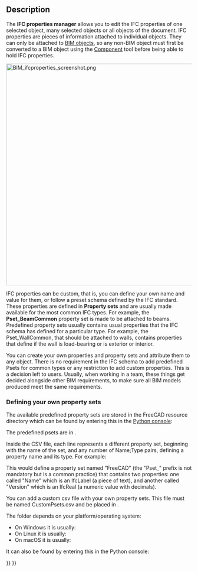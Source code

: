 <languages/>

{{Docnav
|[[BIM_IfcQuantities|IfcQuantities]]
|[[BIM_Classification|Classification]]
|[[BIM_Workbench|BIM]]
|IconL=BIM_IfcQuantities.svg
|IconR=BIM_Classification.svg
|IconC=Workbench_BIM.svg
}}

{{GuiCommand
|Name=BIM IfcProperties
|MenuLocation=Manage → Manage IFC properties...
|Workbenches=[[BIM_Workbench|BIM]]
}}

==Description==

The '''IFC properties manager''' allows you to edit the IFC properties of one selected object, many selected objects or all objects of the document. IFC properties are pieces of information attached to individual objects. They can only be attached to [[BIM_Workbench|BIM objects]], so any non-BIM object must first be converted to a BIM object using the [[Arch_Component|Component]] tool before being able to hold IFC properties.

[[Image:BIM_ifcproperties_screenshot.png|600px]]
{{Caption|IFC properties manager}}

IFC properties can be custom, that is, you can define your own name and value for them, or follow a preset schema defined by the IFC standard. These properties are defined in '''Property sets''' and are usually made available for the most common IFC types. For example, the '''Pset_BeamCommon''' property set is made to be attached to beams. Predefined property sets usually contains usual properties that the IFC schema has defined for a particular type. For example, the Pset_WallCommon, that should be attached to walls, contains properties that define if the wall is load-bearing or is exterior or interior.

You can create your own properties and property sets and attribute them to any object. There is no requirement in the IFC schema to add predefined Psets for common types or any restriction to add custom properties. This is a decision left to users. Usually, when working in a team, these things get decided alongside other BIM requirements, to make sure all BIM models produced meet the same requirements.

=== Defining your own property sets ===

The available predefined property sets are stored in the FreeCAD resource directory which can be found by entering this in the [[Python_console|Python console]]:

{{Code|code=
FreeCAD.getResourceDir()
}}

The predefined psets are in {{FileName|/Mod/BIM/Presets/pset_definitions.csv}}.

Inside the CSV file, each line represents a different property set, beginning with the name of the set, and any number of Name;Type pairs, defining a property name and its type. For example:

{{Code|lang=text|code=
Pset_FreeCAD;Name;IfcLabel;Version;IfcReal
}}

This would define a property set named "FreeCAD" (the "Pset_" prefix is not mandatory but is a common practice) that contains two properties: one called "Name" which is an IfcLabel (a piece of text), and another called "Version" which is an IfcReal (a numeric value with decimals).

You can add a custom csv file with your own property sets. This file must be named CustomPsets.csv and be placed in {{FileName|$USERAPPDATA/BIM}}.

The {{FileName|$USERAPPDATA}} folder depends on your platform/operating system:
* On Windows it is usually: {{FileName|%APPDATA%/FreeCAD}}
* On Linux it is usually: {{FileName|$HOME/.FreeCAD}}
* On macOS it is usually: {{FileName|$HOME/Library/Preferences/FreeCAD}}

It can also be found by entering this in the Python console:

{{Code|code=
FreeCAD.getUserAppDataDir()
}}


{{Docnav
|[[BIM_IfcQuantities|IfcQuantities]]
|[[BIM_Classification|Classification]]
|[[BIM_Workbench|BIM]]
|IconL=BIM_IfcQuantities.svg
|IconR=BIM_Classification.svg
|IconC=Workbench_BIM.svg
}}

{{BIM_Tools_navi{{#translation:}}}}
{{Userdocnavi{{#translation:}}}}